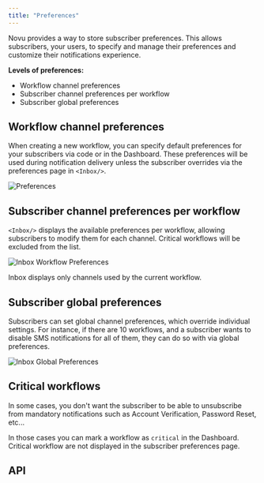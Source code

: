 ```yaml
---
title: "Preferences"
---
```


Novu provides a way to store subscriber preferences. This allows subscribers, your users, to specify and manage their preferences and customize their notifications experience.

**Levels of preferences:**

- Workflow channel preferences
- Subscriber channel preferences per workflow
- Subscriber global preferences 

## Workflow channel preferences

When creating a new workflow, you can specify default preferences for your subscribers via code or in the Dashboard. These preferences will be used during notification delivery unless the subscriber overrides via the preferences page in `<Inbox/>`.

<img src="/images/preferences/preferences.png" alt="Preferences" className="rounded-lg border" />

## Subscriber channel preferences per workflow

`<Inbox/>` displays the available preferences per workflow, allowing subscribers to modify them for each channel. Critical workflows will be excluded from the list.

<img src="/images/preferences/inbox-workflow-preferences.png" alt="Inbox Workflow Preferences" className="rounded-lg border w-[400px]" />

<div className="rounded-lg border-l-4 border-blue-500 bg-blue-50 p-4 dark:bg-blue-950">
  <p className="text-sm text-blue-700 dark:text-blue-400">
    Inbox displays only channels used by the current workflow.
  </p>
</div>

## Subscriber global preferences 

Subscribers can set global channel preferences, which override individual settings. For instance, if there are 10 workflows, and a subscriber wants to disable SMS notifications for all of them, they can do so with via global preferences.

<img src="/images/preferences/inbox-global-preferences.png" alt="Inbox Global Preferences" className="rounded-lg border w-[400px]" />

## Critical workflows

In some cases, you don't want the subscriber to be able to unsubscribe from mandatory notifications such as Account Verification, Password Reset, etc... 

In those cases you can mark a workflow as `critical` in the Dashboard. Critical workflow are not displayed in the subscriber preferences page.

## API

<Cards>
  <Card 
    title="Define workflow channel preferences" 
    href="/framework/typescript/workflow#workflow-channel-preferences" 
  />
  <Card 
    title="Get subscriber preferences via the API" 
    href="/api-reference/subscribers/get-subscriber-preferences" 
  />
  <Card 
    title="Update subscriber preferencs via the API" 
    href="/api-reference/subscribers/update-subscriber-preference" 
  />
</Cards>
